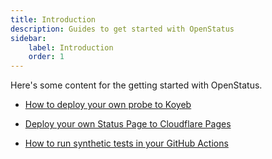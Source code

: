 ```yaml
---
title: Introduction
description: Guides to get started with OpenStatus
sidebar:
    label: Introduction
    order: 1
---
```


Here's some content for the getting started with OpenStatus.

- [How to deploy your own probe to Koyeb](/guides/how-deploy-checker-koyeb/)

- [Deploy your own Status Page to Cloudflare Pages](/guides/how-deploy-status-page-cf-pages)

- [How to run synthetic tests in your GitHub Actions](/guides/how-to-run-synthetic-test-github-action/)